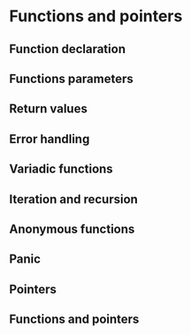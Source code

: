 # Functions and pointers

## Function declaration

## Functions parameters

## Return values

## Error handling

## Variadic functions

## Iteration and recursion

## Anonymous functions

## Panic

## Pointers

## Functions and pointers

